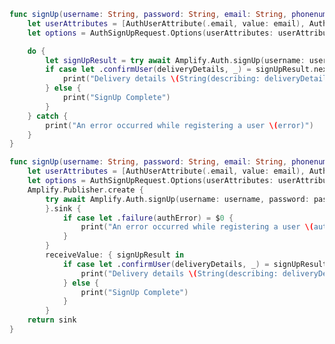 <BlockSwitcher>

<Block name="Async/Await (iOS 13+)">

```swift
func signUp(username: String, password: String, email: String, phonenumber: String) async {
    let userAttributes = [AuthUserAttribute(.email, value: email), AuthUserAttribute(.phoneNumber, value: phonenumber)]
    let options = AuthSignUpRequest.Options(userAttributes: userAttributes)

    do {
        let signUpResult = try await Amplify.Auth.signUp(username: username, password: password, options: options)
        if case let .confirmUser(deliveryDetails, _) = signUpResult.nextStep {
            print("Delivery details \(String(describing: deliveryDetails))")
        } else {
            print("SignUp Complete")
        }
    } catch {
        print("An error occurred while registering a user \(error)")
    }
}
```

</Block>

<Block name="Combine (iOS 13+)">

```swift
func signUp(username: String, password: String, email: String, phonenumber: String) -> AnyCancellable {
    let userAttributes = [AuthUserAttribute(.email, value: email), AuthUserAttribute(.phoneNumber, value: phonenumber)]
    let options = AuthSignUpRequest.Options(userAttributes: userAttributes)
    Amplify.Publisher.create {
        try await Amplify.Auth.signUp(username: username, password: password, options: options)
        }.sink {
            if case let .failure(authError) = $0 {
                print("An error occurred while registering a user \(authError)")
            }
        }
        receiveValue: { signUpResult in
            if case let .confirmUser(deliveryDetails, _) = signUpResult.nextStep {
                print("Delivery details \(String(describing: deliveryDetails))")
            } else {
                print("SignUp Complete")
            }
        }
    return sink
}
```

</Block>

</BlockSwitcher>
